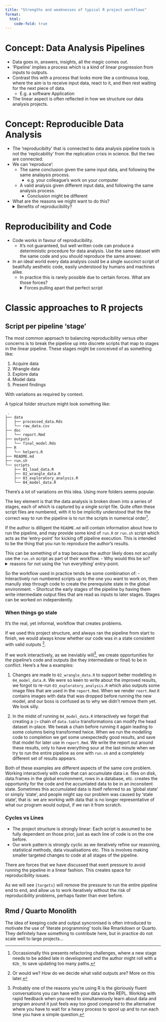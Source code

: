 ```yaml
---
title: "Strengths and weaknesses of typical R project workflows"
format:
  html:
    code-fold: true
---
```


# Concept: Data Analysis Pipelines

- Data goes in, answers, insights, all the magic comes out.
- 'Pipeline' implies a process which is a kind of linear progression from inputs to outputs.
- Contrast this with a process that looks more like a continuous loop, where the aim is to receive input data, react to it, and then rest waiting for the next piece of data.
  - E.g. a software Application
- The linear aspect is often reflected in how we structure our data analysis projects.

# Concept: Reproducible Data Analysis

- The 'reproducibilty' that is connected to data analysis pipeline tools is not the 'replicability' from the replication crisis in science. But the two are connected.
- We can 'reproduce':
  - The same conclusion given the same input data, and following the same analaysis process.
    - e.g. your colleague's work on your computer
  - A valid analysis given different input data, and following the same analysis process.
    - Conclusion might be different
- What are the reasons we might want to do this?
  <details>
    <summary>Benefits of reproducibility?</summary>
    - In order to answer questions about, or make extensions to an analysis in the future
       - 'Boomerang effect'
    - To be able to make realistic predictions about how long a data analysis will take
    - To ensure consistent conclusions are reached to related questions
      - Need consistent definitions for inputs and key metrics
    - In a nutshell: Reliability, Consistency
      - Without these you don't have a viable data analysis capability
  </details>

# Reproducibility and Code

- Code works in favour of reproducibility.
  - It's not guaranteed, but well written code can produce a deterministic procedure for data analysis. Use the same dataset with the same code and you should reproduce the same answer.
- In an ideal world every data analysis could be a single succinct script of beatifully aesthetic code, easily understood by humans and machines alike.
  - In practice this is rarely possible due to certain forces. What are those forces?
  <details>
    <summary>Forces pulling apart that perfect script</summary>
    - Domain mismatch: need write a lot of code
    - External systems: need to tread lightly on them
    - Expensive computations: repeatedly performing them is infeasible
    - Division of labour
    - (?)
  </details>

# Classic approaches to R projects

## Script per pipeline 'stage'

The most common approach to balancing reproducibility versus other concerns is
to break the pipeline up into discrete scripts that map to stages in the linear
pipeline. These stages might be conceived of as something like:

1. Acquire data
2. Wrangle data
3. Explore data
4. Model data
5. Present findings

With variations as required by context.

A typical folder structure might look something like:

```
 .
├── data
│   ├── processed_data.Rds
│   └── raw_data.csv
├── doc
│   └── report.Rmd
├── outputs
│   └── final_model.Rds
├── R
│   └── helpers.R
├── README.md
├── run.sh
└── scripts
    ├── 01_load_data.R
    ├── 02_wrangle_data.R
    ├── 03_exploratory_analysis.R
    └── 04_model_data.R
```

There's a lot of variations on this idea. Using more folders seems popular.

The key element is that the data analysis is broken down into a series of
stages, each of which is captured by a single script file. Quite often these
script files are numbered, with it to be implicitly understood that the the
correct way to run the pipeline is to run the scripts in numerical order[^1].

[^1]: Occassionally this presents refactoring challenges, where a new stage needs to
be added late in development and the author might roll with a `02b_` to save
updating too many paths.

If the author is dilligent the `README.md` will contain information about how to
run the pipeline, and may provide some kind of `run.R` or `run.sh` script which
acts as the 'entry-point' for kicking off pipeline execution. This is intended
to be the thing that you run to reproduce the author's results.

This can be something of a trap because the author likely does not acually use the
`run.sh` script as part of their workflow.
  - Why would this be so?
  <details>
    <summary> reasons for not using the 'run everything' entry-point.</summary>
    - Author likely taking advantage of R's REPL for interactive development. Relies on operating on incomplete pipeline state.
    - Running whole pipeline is too slow. Author can't iterate fast enough if they have to re-run all earlier stages just to make small tweaks to a later stage. E.g. playing with plot presentation
    - Running whole pipeline would have undesirable side-effects like pulling a large amount of data from an API.
  </details>

So the workflow used in practice tends be some combination of:
  - Interactively run numbered scripts up to the one you want to work on, then manully step through code to create the prerequisite state in the global environment.
  - Shortcut the early stages of the pipeline by having them write intermediate output files that are read as inputs to later stages. Stages can be worked on independently.

### When things go stale

It's the real, yet informal, workflow that creates problems.

If we used this project structure, and always ran the pipeline from start to
finish, we would always know whether our code was in a state consistent with
valid outputs [^2].

If we work interactively, as we ineviably will[^3], we create opportunities for
the pipeline's code and outputs (be they intermediate or final) to be in conflict.
Here's a few a examples:

  1. Changes are made to `02_wrangle_data.R` to support better modelling in
  `04_model_data.R`. We were so keen to write about the improved results, we
  forgot to re-run `03_exploratory_analysis.R` which also outputs some image files
  that are used in the `report.Rmd`. When we render `reort.Rmd` it contains
  images with data that was dropped before running the new model, and our boss
  is confused as to why we didn't remove them yet. We look silly.

  2. In the midst of running `04_model_data.R` interactively we forget that
  creating a `|>` chain of `data.table` transformations can modify the head
  dataset in-place. We tweak a chain before running it again leading to some
  columns being transformed twice. When we run the modelling code to completion
  we get some unexpectedly good results, and save that model for later use in
  `report.Rmd`. We write the report out around these results, only to have
  everything sour at the last minute when we try to run the entire pipeline as
  one with `run.sh` and a completely different set of results appears.

Both of these examples are different aspects of the same core problem. Working
interactively with code that can accumulate data i.e. files on disk, data.frames
in the global environment, rows in a database, etc. creates the opportunity for
the code and the accumlated data to be in an inconsitent state. Sometimes this
accumulated data is itself referred to as 'global state' or simply 'state', and
people might say our problem was caused by 'stale state', that is: we are
working with data that is no longer representative of what our program would
output, if we ran it from scratch.

### Cycles vs Lines

- The project structure is strongly linear: Each script is assumed to be fully dependent on those prior, just as each line of code is on the one before.
- Our work pattern is strongly cyclic as we iteratively refine our reasoning, statistical methods, data visualisations etc. This is involves making smaller targeted changes to code at all stages of the pipeline.

There are forces that we have discussed that exert pressure to avoid running the pipeline in a linear fashion. This creates space for reproducibility issues.

As we will see `{targets}` will remove the pressure to run the entire pipeline end to end, and allow us to work iteratively without the risk of reproducibility problems, perhaps faster than ever before.

[^2]: Or would we? How do we decide what valid outputs are? More on this later.

[^3]:Probably one of the reasons you're using R is the gloriously fluent
conversations you can have with your data via the REPL. Working with rapid
feedback when you need to simultaneously learn about data and program around it
just feels way too good compared to the alternative where you have to wait for a
heavy process to spool up and to run each time you have a simple question.

## Rmd / Quarto Monolith

The idea of keeping code and output syncronised is often introduced to motivate
the use of 'literate programming' tools like Rmarkdown or Quarto. They
definitely have something to contribute here, but in practice do not scale well
to large projects...




